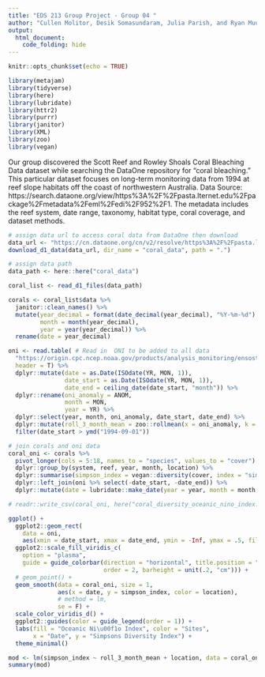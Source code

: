 ```yaml
---
title: "EDS 213 Group Project - Group 04 "
author: "Cullen Molitor, Desik Somasundaram, Julia Parish, and Ryan Muunikhuis"
output: 
  html_document:
    code_folding: hide
---
```


```r
knitr::opts_chunk$set(echo = TRUE)
```

```r
library(metajam)
library(tidyverse)
library(here)
library(lubridate)
library(httr2)
library(purrr)
library(janitor)
library(XML)
library(zoo)
library(vegan)
```


Our group discovered the Scott Reef and Rowley Shoals Coral Bleaching Data dataset while searching the DataOne repository for “coral bleaching.” This particular dataset focuses on long-term monitoring data from 1994 at reef slope habitats off the coast of northwestern Australia. Data Source: https://search.dataone.org/view/https%3A%2F%2Fpasta.lternet.edu%2Fpackage%2Fmetadata%2Feml%2Fedi%2F952%2F1. The metadata includes the reef system, date range, taxonomy, habitat type, coral coverage, and dataset methods. 

```r
# assign data url to access coral data from DataOne then download
data_url <- "https://cn.dataone.org/cn/v2/resolve/https%3A%2F%2Fpasta.lternet.edu%2Fpackage%2Fdata%2Feml%2Fedi%2F952%2F1%2Ff6212784c45d0a077f2c863868d22c4b"
download_d1_data(data_url, dir_name = "coral_data", path = ".")
```

```r
# assign data path
data_path <- here::here("coral_data")
```

```r
coral_list <- read_d1_files(data_path)
```

```r
corals <- coral_list$data %>% 
  janitor::clean_names() %>% 
  mutate(year_decimal = format(date_decimal(year_decimal), "%Y-%m-%d"),
         month = month(year_decimal),
         year = year(year_decimal)) %>% 
  rename(date = year_decimal)
```

```r
oni <- read.table( # Read in  ONI to be added to all data
  "https://origin.cpc.ncep.noaa.gov/products/analysis_monitoring/ensostuff/detrend.nino34.ascii.txt",
  header = T) %>%
  dplyr::mutate(date = as.Date(ISOdate(YR, MON, 1)),
                date_start = as.Date(ISOdate(YR, MON, 1)),
                date_end = ceiling_date(date_start, "month")) %>%
  dplyr::rename(oni_anomaly = ANOM,
                month = MON,
                year = YR) %>% 
  dplyr::select(year, month, oni_anomaly, date_start, date_end) %>% 
  dplyr::mutate(roll_3_month_mean = zoo::rollmean(x = oni_anomaly, k = 3, fill = NA, align = "right")) %>% 
  filter(date_start > ymd("1994-09-01"))
```

```r
# join corals and oni data
coral_oni <- corals %>% 
  pivot_longer(cols = 5:18, names_to = "species", values_to = "cover") %>% 
  dplyr::group_by(system, reef, year, month, location) %>% 
  dplyr::summarise(simpson_index = vegan::diversity(cover, index = "simpson")) %>% 
  dplyr::left_join(oni %>% select(-date_start, -date_end)) %>% 
  dplyr::mutate(date = lubridate::make_date(year = year, month = month, day = 1))

# readr::write_csv(coral_oni, here("coral_diversity_oceanic_nino_index.csv"))
```

```r
ggplot() +
  ggplot2::geom_rect(
    data = oni,
    aes(xmin = date_start, xmax = date_end, ymin = -Inf, ymax = .5, fill = oni_anomaly)) +
  ggplot2::scale_fill_viridis_c(
    option = "plasma",
    guide = guide_colorbar(direction = "horizontal", title.position = "top",
                           order = 2, barheight = unit(.2, "cm"))) +
  # geom_point() +
  geom_smooth(data = coral_oni, size = 1,
              aes(x = date, y = simpson_index, color = location),
              # method = lm, 
              se = F) +
  scale_color_viridis_d() +
  ggplot2::guides(color = guide_legend(order = 1)) +
  labs(fill = "Oceanic Ni\u00f1o Index", color = "Sites", 
       x = "Date", y = "Simpsons Diversity Index") +
  theme_minimal()
```

```r
mod <- lm(simpson_index ~ roll_3_month_mean + location, data = coral_oni)
summary(mod)
```

